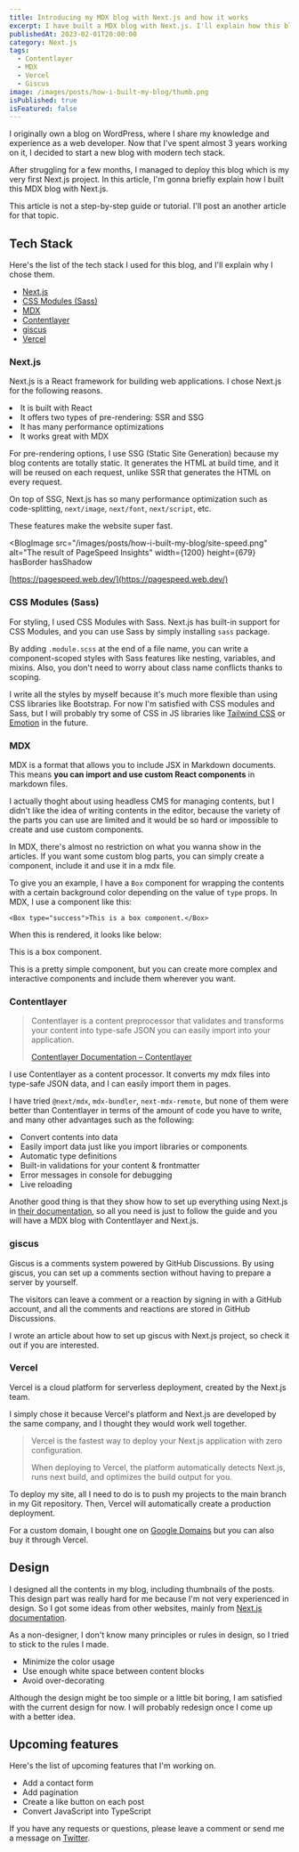 ```yaml
---
title: Introducing my MDX blog with Next.js and how it works
excerpt: I have built a MDX blog with Next.js. I'll explain how this blog works, and introduce the teck stack I used.
publishedAt: 2023-02-01T20:00:00
category: Next.js
tags:
  - Contentlayer
  - MDX
  - Vercel
  - Giscus
image: /images/posts/how-i-built-my-blog/thumb.png
isPublished: true
isFeatured: false
---
```


I originally own a blog on WordPress, where I share my knowledge and experience as a web developer. Now that I've spent almost 3 years working on it, I decided to start a new blog with modern tech stack.

After struggling for a few months, I managed to deploy this blog which is my very first Next.js project. In this article, I'm gonna briefly explain how I built this MDX blog with Next.js.

<Box type="warning">
  This article is <span>not a step-by-step guide or tutorial.</span> I'll post
  an another article for that topic.
</Box>

## Tech Stack

Here's the list of the tech stack I used for this blog, and I'll explain why I chose them.

- [Next.js](https://nextjs.org/)
- [CSS Modules (Sass)](https://github.com/css-modules/css-modules)
- [MDX](https://mdxjs.com/)
- [Contentlayer](https://www.contentlayer.dev/)
- [giscus](https://giscus.app/)
- [Vercel](https://vercel.com/home)

### Next.js

Next.js is a React framework for building web applications. I chose Next.js for the following reasons.

<Box type="success_l">
  <UnorderedList>
    <li>It is built with React</li>
    <li>It offers two types of pre-rendering: SSR and SSG</li>
    <li>It has many performance optimizations</li>
    <li>It works great with MDX</li>
  </UnorderedList>
</Box>

For pre-rendering options, I use SSG (Static Site Generation) because my blog contents are totally static. It generates the HTML at build time, and it will be reused on each request, unlike SSR that generates the HTML on every request.

On top of SSG, Next.js has so many performance optimization such as code-splitting, `next/image`, `next/font`, `next/script`, etc.

These features make the website super fast.

<BlogImage
  src="/images/posts/how-i-built-my-blog/site-speed.png"
  alt="The result of PageSpeed Insights"
  width={1200}
  height={679}
  hasBorder
  hasShadow
>
  [https://pagespeed.web.dev/](https://pagespeed.web.dev/)
</BlogImage>

### CSS Modules (Sass)

For styling, I used CSS Modules with Sass. Next.js has built-in support for CSS Modules, and you can use Sass by simply installing `sass` package.

By adding `.module.scss` at the end of a file name, you can write a component-scoped styles with Sass features like nesting, variables, and mixins. Also, you don't need to worry about class name conflicts thanks to scoping.

I write all the styles by myself because it's much more flexible than using CSS libraries like Bootstrap. For now I'm satisfied with CSS modules and Sass, but I will probably try some of CSS in JS libraries like [Tailwind CSS](https://tailwindcss.com/) or [Emotion](https://emotion.sh/docs/introduction) in the future.

### MDX

MDX is a format that allows you to include JSX in Markdown documents. This means **you can import and use custom React components** in markdown files.

I actually thoght about using headless CMS for managing contents, but I didn't like the idea of writing contents in the editor, because the variety of the parts you can use are limited and it would be so hard or impossible to create and use custom components.

In MDX, there's almost no restriction on what you wanna show in the articles. If you want some custom blog parts, you can simply create a component, include it and use it in a mdx file.

To give you an example, I have a `Box` component for wrapping the contents with a certain background color depending on the value of `type` props. In MDX, I use a component like this:

<CodeHead lang="mdx" />

```mdx
<Box type="success">This is a box component.</Box>
```

When this is rendered, it looks like below:

<Box type="success">This is a box component.</Box>

This is a pretty simple component, but you can create more complex and interactive components and include them wherever you want.

### Contentlayer

> Contentlayer is a content preprocessor that validates and transforms your content into type-safe JSON you can easily import into your application.
>
> [Contentlayer Documentation – Contentlayer](https://www.contentlayer.dev/docs)

I use Contentlayer as a content processor. It converts my mdx files into type-safe JSON data, and I can easily import them in pages.

I have tried `@next/mdx`, `mdx-bundler`, `next-mdx-remote`, but none of them were better than Contentlayer in terms of the amount of code you have to write, and many other advantages such as the following:

<Box type="success_l">
  <UnorderedList>
    <li>Convert contents into data</li>
    <li>Easily import data just like you import libraries or components</li>
    <li>Automatic type definitions</li>
    <li>Built-in validations for your content & frontmatter</li>
    <li>Error messages in console for debugging</li>
    <li>Live reloading</li>
  </UnorderedList>
</Box>

Another good thing is that they show how to set up everything using Next.js in [their documentation](https://www.contentlayer.dev/docs/getting-started), so all you need is just to follow the guide and you will have a MDX blog with Contentlayer and Next.js.

### giscus

Giscus is a comments system powered by GitHub Discussions. By using giscus, you can set up a comments section without having to prepare a server by yourself.

The visitors can leave a comment or a reaction by signing in with a GitHub account, and all the comments and reactions are stored in GitHub Discussions.

I wrote an article about how to set up giscus with Next.js project, so check it out if you are interested.

<LinkCard postSlug="giscus-comment-system" />

### Vercel

Vercel is a cloud platform for serverless deployment, created by the Next.js team.

I simply chose it because Vercel's platform and Next.js are developed by the same company, and I thought they would work well together.

> Vercel is the fastest way to deploy your Next.js application with zero configuration.
>
> When deploying to Vercel, the platform automatically detects Next.js, runs next build, and optimizes the build output for you.

To deploy my site, all I need to do is to push my projects to the main branch in my Git repository. Then, Vercel will automatically create a production deployment.

For a custom domain, I bought one on [Google Domains](https://domains.google/) but you can also buy it through Vercel.

## Design

I designed all the contents in my blog, including thumbnails of the posts. This design part was really hard for me because I'm not very experienced in design. So I got some ideas from other websites, mainly from [Next.js documentation](https://nextjs.org/docs/getting-started).

As a non-designer, I don't know many principles or rules in design, so I tried to stick to the rules I made.

- Minimize the color usage
- Use enough white space between content blocks
- Avoid over-decorating

Although the design might be too simple or a little bit boring, I am satisfied with the current design for now. I will probably redesign once I come up with a better idea.

## Upcoming features

Here's the list of upcoming features that I'm working on.

- Add a contact form
- Add pagination
- Create a like button on each post
- Convert JavaScript into TypeScript

If you have any requests or questions, please leave a comment or send me a message on [Twitter](https://twitter.com/a_tatsu1512).
